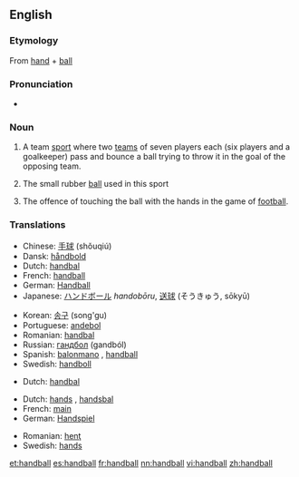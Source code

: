 ==English==

===Etymology===
{{wikipedia}}
From [[hand]] + [[ball]]

===Pronunciation===
*{{audio|en-us-handball.ogg|Audio (US)}}

===Noun===
{{en-noun|s|-}}

#{{sports}} {{uncountable}} A team [[sport]] where two [[teams]] of seven players each (six players and a goalkeeper) pass and bounce a ball trying to throw it in the goal of the opposing team.
#{{countable}} The small rubber [[ball]] used in this sport
#{{football}} {{countable}} The offence of touching the ball with the hands in the game of [[football]].

===Translations===
{{trans-top|sport}}
*Chinese: [[手球]] (shǒuqiú)
*Dansk: [[håndbold]]
*Dutch: [[handbal]] {{n}}
*French: [[handball]] {{m}}
*German: [[Handball]] {{m}}
*Japanese: [[ハンドボール]] ''handobōru'', [[送球]] (そうきゅう, sōkyū)
{{trans-mid}}
*Korean: [[송구]] (song'gu)
*Portuguese: [[andebol]]
*Romanian: [[handbal]] {{n}}
*Russian: [[гандбол]] (gandból) {{m}}
*Spanish: [[balonmano]] {{m}}, [[handball]]
*Swedish: [[handboll]] {{c}}
{{trans-bottom}}

{{trans-top|ball}}
*Dutch: [[handbal]] {{m}}
{{trans-mid}}
{{trans-bottom}}

{{trans-top|offence}}
*Dutch: [[hands]] {{n}}, [[handsbal]] {{m}}
*French: [[main]] {{f}}
*German: [[Handspiel]] {{n}}
{{trans-mid}}
*Romanian: [[henţ]] {{n}}
*Swedish: [[hands]] {{c}}
{{trans-bottom}}

[[et:handball]]
[[es:handball]]
[[fr:handball]]
[[nn:handball]]
[[vi:handball]]
[[zh:handball]]